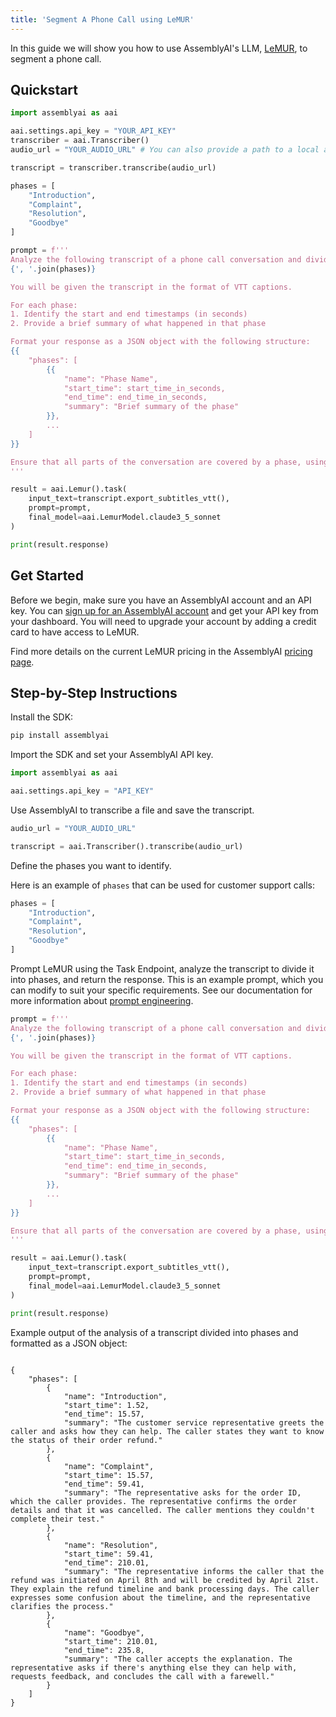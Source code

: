 ```yaml
---
title: 'Segment A Phone Call using LeMUR'
---
```






In this guide we will show you how to use AssemblyAI's LLM, [LeMUR](https://www.assemblyai.com/docs/lemur/examples), to segment a phone call. 

## Quickstart

```python
import assemblyai as aai

aai.settings.api_key = "YOUR_API_KEY"
transcriber = aai.Transcriber()
audio_url = "YOUR_AUDIO_URL" # You can also provide a path to a local audio file

transcript = transcriber.transcribe(audio_url)

phases = [
    "Introduction",
    "Complaint",
    "Resolution",
    "Goodbye"
]

prompt = f'''
Analyze the following transcript of a phone call conversation and divide it into the following phases:
{', '.join(phases)}

You will be given the transcript in the format of VTT captions.

For each phase:
1. Identify the start and end timestamps (in seconds)
2. Provide a brief summary of what happened in that phase

Format your response as a JSON object with the following structure:
{{
    "phases": [
        {{
            "name": "Phase Name",
            "start_time": start_time_in_seconds,
            "end_time": end_time_in_seconds,
            "summary": "Brief summary of the phase"
        }},
        ...
    ]
}}

Ensure that all parts of the conversation are covered by a phase, using "Other" for any parts that don't fit into the specified phases.
'''

result = aai.Lemur().task(
    input_text=transcript.export_subtitles_vtt(),
    prompt=prompt,
    final_model=aai.LemurModel.claude3_5_sonnet
)

print(result.response)
```

## Get Started

Before we begin, make sure you have an AssemblyAI account and an API key. You can [sign up for an AssemblyAI account](https://www.assemblyai.com/app) and get your API key from your dashboard. You will need to upgrade your account by adding a credit card to have access to LeMUR.

Find more details on the current LeMUR pricing in the AssemblyAI [pricing page](https://www.assemblyai.com/pricing).

## Step-by-Step Instructions

Install the SDK:


```bash
pip install assemblyai
```

Import the SDK and set your AssemblyAI API key.


```python
import assemblyai as aai

aai.settings.api_key = "API_KEY"
```

Use AssemblyAI to transcribe a file and save the transcript.


```python
audio_url = "YOUR_AUDIO_URL"

transcript = aai.Transcriber().transcribe(audio_url)
```

Define the phases you want to identify. 

Here is an example of `phases` that can be used for customer support calls:


```python
phases = [
    "Introduction",
    "Complaint",
    "Resolution",
    "Goodbye"
]
```

Prompt LeMUR using the Task Endpoint, analyze the transcript to divide it into phases, and return the response. This is an example prompt, which you can modify to suit your specific requirements. See our documentation for more information about [prompt engineering](https://www.assemblyai.com/docs/lemur/improving-your-prompt).


```python
prompt = f'''
Analyze the following transcript of a phone call conversation and divide it into the following phases:
{', '.join(phases)}

You will be given the transcript in the format of VTT captions.

For each phase:
1. Identify the start and end timestamps (in seconds)
2. Provide a brief summary of what happened in that phase

Format your response as a JSON object with the following structure:
{{
    "phases": [
        {{
            "name": "Phase Name",
            "start_time": start_time_in_seconds,
            "end_time": end_time_in_seconds,
            "summary": "Brief summary of the phase"
        }},
        ...
    ]
}}

Ensure that all parts of the conversation are covered by a phase, using "Other" for any parts that don't fit into the specified phases.
'''

result = aai.Lemur().task(
    input_text=transcript.export_subtitles_vtt(),
    prompt=prompt,
    final_model=aai.LemurModel.claude3_5_sonnet
)

print(result.response)
```

Example output of the analysis of a transcript divided into phases and formatted as a JSON object:

```

{
    "phases": [
        {
            "name": "Introduction",
            "start_time": 1.52,
            "end_time": 15.57,
            "summary": "The customer service representative greets the caller and asks how they can help. The caller states they want to know the status of their order refund."
        },
        {
            "name": "Complaint",
            "start_time": 15.57,
            "end_time": 59.41,
            "summary": "The representative asks for the order ID, which the caller provides. The representative confirms the order details and that it was cancelled. The caller mentions they couldn't complete their test."
        },
        {
            "name": "Resolution",
            "start_time": 59.41,
            "end_time": 210.01,
            "summary": "The representative informs the caller that the refund was initiated on April 8th and will be credited by April 21st. They explain the refund timeline and bank processing days. The caller expresses some confusion about the timeline, and the representative clarifies the process."
        },
        {
            "name": "Goodbye",
            "start_time": 210.01,
            "end_time": 235.8,
            "summary": "The caller accepts the explanation. The representative asks if there's anything else they can help with, requests feedback, and concludes the call with a farewell."
        }
    ]
}
```

